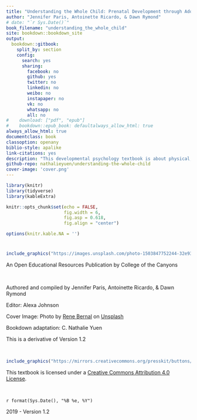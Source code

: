 ```yaml
--- 
title: "Understanding the Whole Child: Prenatal Development through Adolescence"
author: "Jennifer Paris, Antoinette Ricardo, & Dawn Rymond"
# date: "`r Sys.Date()`"
book_filename: "understanding_the_whole_child"
site: bookdown::bookdown_site
output:
  bookdown::gitbook:
    split_by: section
    config:
      search: yes
      sharing:
        facebook: no
        github: yes
        twitter: no
        linkedin: no
        weibo: no
        instapaper: no
        vk: no
        whatsapp: no
        all: no
#    download: ["pdf", "epub"]
#    bookdown::epub_book: defaultalways_allow_html: true
always_allow_html: true
documentclass: book
classoption: openany
biblio-style: apalike
link-citations: yes
description: "This developmental psychology textbook is about physical, cogntive, and social development during childhood and adolescence.  Bookdown adaptation by C. Nathalie Yuen."
github-repo: nathalieyuen/understanding-the-whole-child
cover-image: 'cover.png'
---
```


```r
library(knitr)
library(tidyverse)
library(kableExtra)

knitr::opts_chunk$set(echo = FALSE,
                      fig.width = 6, 
                      fig.asp = 0.618,
                      fig.align = "center")

options(knitr.kable.NA = '')

```


# {-}

```r
include_graphics("https://images.unsplash.com/photo-1503847752244-32e931070a43?ixlib=rb-1.2.1&ixid=eyJhcHBfaWQiOjEyMDd9&auto=format&fit=crop&w=686&q=80")
```

An Open Educational Resources Publication by College of the Canyons

<br/>

Authored and compiled by Jennifer Paris, Antoinette Ricardo, & Dawn Rymond

Editor: Alexa Johnson

Cover Image: Photo by [Rene Bernal](https://unsplash.com/@renebbernal?utm_source=unsplash&utm_medium=referral&utm_content=creditCopyText) on [Unsplash](https://unsplash.com/s/photos/children?utm_source=unsplash&utm_medium=referral&utm_content=creditCopyText)

Bookdown adaptation: C. Nathalie Yuen

This is a derivative of Version 1.2

<br/>


```r
include_graphics("https://mirrors.creativecommons.org/presskit/buttons/88x31/png/by.png")
```

This textbook is licensed under a [Creative Commons Attribution 4.0 License](https://creativecommons.org/licenses/by/4.0/).


<br/>

`r format(Sys.Date(), "%B %e, %Y")`

2019 - Version 1.2


